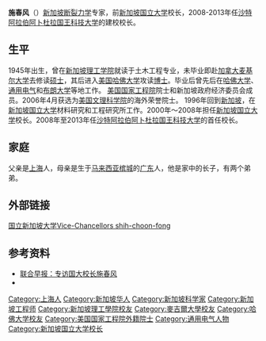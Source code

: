 '''施春风'''（{{bd|1945年|||}}）[[新加坡|新加坡]][[断裂力学|断裂力学]]专家，前[[新加坡国立大学|新加坡国立大学]]校长，2008-2013年任[[沙特阿拉伯|沙特阿拉伯]][[阿卜杜拉国王科技大学|阿卜杜拉国王科技大学]]的建校校长。

==生平==
1945年出生，曾在[[新加坡理工学院|新加坡理工学院]]就读于土木工程专业，未毕业即赴[[加拿大|加拿大]][[麦基尔大学|麦基尔大学]]去修读[[硕士|硕士]]，其后进入[[美国|美国]][[哈佛大学|哈佛大学]]攻读[[博士|博士]]。毕业后曾先后在[[哈佛大学|哈佛大学]]、[[通用电气|通用电气]]和[[布朗大学|布朗大学]]等地工作。
[[美国国家工程院|美国国家工程院]]院士和新加坡政府经济委员会成员。2006年4月获选为[[美国文理科学院|美国文理科学院]]的海外荣誉院士。
1996年回到[[新加坡|新加坡]]，在[[新加坡国立大学|新加坡国立大学]]材料研究和工程研究所工作。2000年～2008年担任[[新加坡国立大学|新加坡国立大学]]校长。2008年至2013年任[[沙特阿拉伯|沙特阿拉伯]][[阿卜杜拉国王科技大学|阿卜杜拉国王科技大学]]的首任校长。

==家庭==
父亲是[[上海|上海]]人，母亲是生于[[马来西亚|马来西亚]][[槟城|槟城]]的[[广东|广东]]人，他是家中的长子，有两个弟弟。

==外部链接==
[https://web.archive.org/web/20140207083005/http://nus.edu.sg/about-nus-2/history/vice-chancellors/shih-choon-fong 国立新加坡大学Vice-Chancellors shih-choon-fong]

==参考资料==
{{reflist}}
*[http://www.zaobao.com/special/face2face/pages/face2face060528.html 联合早报：专访国大校长施春风] {{Wayback|url=http://www.zaobao.com/special/face2face/pages/face2face060528.html |date=20120703123942 }}
*{{cite web | language = zh-cn | publisher = 新华网 | title = 新加坡国立大学校长施春风说教育 | url = http://news.xinhuanet.com/overseas/2006-12/01/content_5416230.htm | date = 2006-12-01 | accessdate = 2011-09-07 | archive-date = 2017-04-11 | archive-url = https://web.archive.org/web/20170411054109/http://news.xinhuanet.com/overseas/2006-12/01/content_5416230.htm | dead-url = no }}

{{新加坡国立大学}}
{{Authority control}}
{{DEFAULTSORT:S}}
[[Category:上海人|Category:上海人]]
[[Category:新加坡华人|Category:新加坡华人]]
[[Category:新加坡科学家|Category:新加坡科学家]]
[[Category:新加坡工程师|Category:新加坡工程师]]
[[Category:新加坡理工學院校友|Category:新加坡理工學院校友]]
[[Category:麥吉爾大學校友|Category:麥吉爾大學校友]]
[[Category:哈佛大学校友|Category:哈佛大学校友]]
[[Category:美国国家工程院外籍院士|Category:美国国家工程院外籍院士]]
[[Category:通用电气人物|Category:通用电气人物]]
[[Category:新加坡国立大学校长|Category:新加坡国立大学校长]]